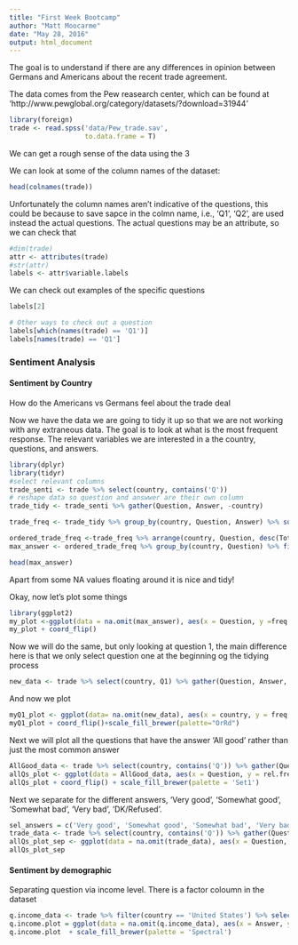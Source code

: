 ```yaml
---
title: "First Week Bootcamp"
author: "Matt Moocarme"
date: "May 28, 2016"
output: html_document
---
```


The goal is to understand if there are any differences in opinion between Germans and Americans about the recent trade agreement. 

The data comes from the Pew reasearch center, which can be found at 'http://www.pewglobal.org/category/datasets/?download=31944' 

```r
library(foreign)
trade <- read.spss('data/Pew_trade.sav', 
                   to.data.frame = T)
```
We can get a rough sense of the data using the 3

We can look at some of the column names of the dataset:
```r
head(colnames(trade))
```


Unfortunately the column names aren't indicative of the questions, this could be because to save sapce in the colmn name, i.e., 'Q1', 'Q2', are used instead the actual questions. The actual questions may be an attribute, so we can check that  
```r
#dim(trade)
attr <- attributes(trade)
#str(attr)
labels <- attr$variable.labels
```
We can check out examples of the specific questions
```r
labels[2]
```
```r
# Other ways to check out a question
labels[which(names(trade) == 'Q1')]
labels[names(trade) == 'Q1']
```

### Sentiment Analysis

#### Sentiment by Country
How do the Americans vs Germans feel about the trade deal

Now we have the data we are going to tidy it up so that we are not working with any extraneous data. The goal is to look at what is the most frequent response. 
The relevant variables we are interested in a the country, questions, and answers.
```r
library(dplyr)
library(tidyr)
#select relevant columns
trade_senti <- trade %>% select(country, contains('Q'))
# reshape data so question and answwer are their own column
trade_tidy <- trade_senti %>% gather(Question, Answer, -country)

trade_freq <- trade_tidy %>% group_by(country, Question, Answer) %>% summarise(Total.count = n()) %>% mutate(freq.answer = 100*(Total.count/sum(Total.count))) 

ordered_trade_freq <-trade_freq %>% arrange(country, Question, desc(Total.count))
max_answer <- ordered_trade_freq %>% group_by(country, Question) %>% filter(Total.count == max(Total.count))

head(max_answer)
```
Apart from some NA values floating around it is nice and tidy!

Okay, now let's plot some things
```r
library(ggplot2)
my_plot <-ggplot(data = na.omit(max_answer), aes(x = Question, y =freq.answer, fill= country)) + geom_bar(stat = 'identity', position = 'dodge') 
my_plot + coord_flip()
```

Now we will do the same, but only looking at question 1, the main difference here is that we only select question one at the beginning og the tidying process 
```r
new_data <- trade %>% select(country, Q1) %>% gather(Question, Answer, -country) %>% group_by(Question, country, Answer) %>% summarise(Total.count = n()) %>% mutate(freq = Total.count/sum(Total.count)) %>% filter(Answer == 'Very good')
```
And now we plot
```r
myQ1_plot <- ggplot(data= na.omit(new_data), aes(x = country, y = freq, fill= country))  + geom_bar(stat = 'identity', position = 'dodge')
myQ1_plot + coord_flip()+scale_fill_brewer(palette="OrRd")
```

Next we will plot all the questions that have the answer 'All good' rather than just the most common answer
```r
AllGood_data <- trade %>% select(country, contains('Q')) %>% gather(Question, Answer, -country) %>% group_by(country, Question, Answer) %>% summarise(Total.counts = n()) %>% mutate(rel.freq = Total.counts/sum(Total.counts)) %>% filter( Answer == 'Very good') 
allQs_plot <- ggplot(data = AllGood_data, aes(x = Question, y = rel.freq, fill = country)) + geom_bar(stat = 'identity', position = 'dodge')
allQs_plot + coord_flip() + scale_fill_brewer(palette = 'Set1')
```

Next we separate for the different answers, 'Very good', 'Somewhat good', 'Somewhat bad', 'Very bad', 'DK/Refused'.
```r
sel_answers = c('Very good', 'Somewhat good', 'Somewhat bad', 'Very bad', 'DK/Refused')
trade_data <- trade %>% select(country, contains('Q')) %>% gather(Question, Answer, -country) %>%  group_by(country, Question, Answer) %>% summarise(Total.counts = n()) %>% mutate(rel.freq = Total.counts/sum(Total.counts)) %>% filter(Answer %in% sel_answers) 
allQs_plot_sep <- ggplot(data = na.omit(trade_data), aes(x = Question, y = rel.freq, fill = country)) + geom_bar(stat = 'identity', position = 'dodge') + facet_grid(~ Answer) + coord_flip()
allQs_plot_sep 
```


#### Sentiment by demographic
Separating question via income level. There is a factor coloumn in the dataset
```r
q.income_data <- trade %>% filter(country == 'United States') %>% select(incomeUS, Q1) %>% gather(Question, Answer, -incomeUS) %>% group_by(incomeUS,Question, Answer ) %>% summarise(Total.counts = n()) %>% mutate(rel.freq = Total.counts/sum(Total.counts))
q.income.plot = ggplot(data = na.omit(q.income_data), aes(x = Answer, y = rel.freq, fill = incomeUS)) + geom_bar(stat = 'identity')
q.income.plot  + scale_fill_brewer(palette = 'Spectral')
```

